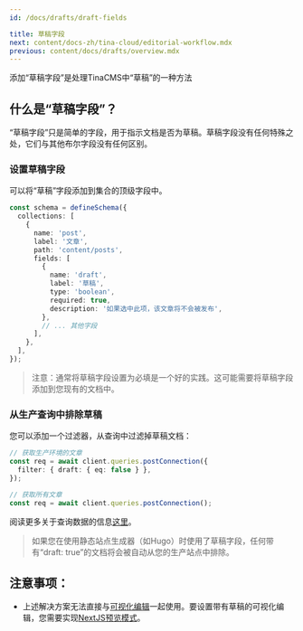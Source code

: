 ```yaml
---
id: /docs/drafts/draft-fields

title: 草稿字段
next: content/docs-zh/tina-cloud/editorial-workflow.mdx
previous: content/docs/drafts/overview.mdx
---
```


添加“草稿字段”是处理TinaCMS中“草稿”的一种方法

## 什么是“草稿字段”？

“草稿字段”只是简单的字段，用于指示文档是否为草稿。草稿字段没有任何特殊之处，它们与其他布尔字段没有任何区别。

### 设置草稿字段

可以将“草稿”字段添加到集合的顶级字段中。

```ts
const schema = defineSchema({
  collections: [
    {
      name: 'post',
      label: '文章',
      path: 'content/posts',
      fields: [
        {
          name: 'draft',
          label: '草稿',
          type: 'boolean',
          required: true,
          description: '如果选中此项，该文章将不会被发布',
        },
        // ... 其他字段
      ],
    },
  ],
});
```

> 注意：通常将草稿字段设置为必填是一个好的实践。这可能需要将草稿字段添加到您现有的文档中。

### 从生产查询中排除草稿

您可以添加一个过滤器，从查询中过滤掉草稿文档：

```ts
// 获取生产环境的文章
const req = await client.queries.postConnection({
  filter: { draft: { eq: false } },
});

// 获取所有文章
const req = await client.queries.postConnection();
```

阅读更多关于查询数据的信息[这里](/docs/data-fetching/overview)。

> 如果您在使用静态站点生成器（如Hugo）时使用了草稿字段，任何带有“draft: true”的文档将会被自动从您的生产站点中排除。

## 注意事项：

- 上述解决方案无法直接与[可视化编辑](/docs/contextual-editing/overview)一起使用。要设置带有草稿的可视化编辑，您需要实现[NextJS预览模式](/docs/guides/contextual-drafts)。